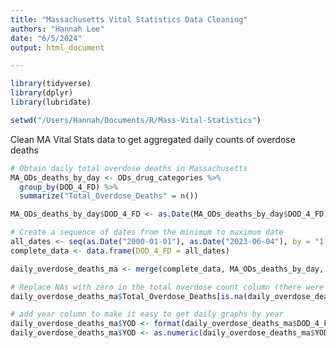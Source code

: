 ```yaml
---
title: "Massachusetts Vital Statistics Data Cleaning"
authors: "Hannah Lee"
date: "6/5/2024"
output: html_document

---
```


```r
library(tidyverse)
library(dplyr)
library(lubridate)

setwd("/Users/Hannah/Documents/R/Mass-Vital-Statistics")
```

Clean MA Vital Stats data to get aggregated daily counts of overdose deaths
```r
# Obtain daily total overdose deaths in Massachusetts
MA_ODs_deaths_by_day <- ODs_drug_categories %>%  
  group_by(DOD_4_FD) %>% 
  summarize("Total_Overdose_Deaths" = n())

MA_ODs_deaths_by_day$DOD_4_FD <- as.Date(MA_ODs_deaths_by_day$DOD_4_FD)

# Create a sequence of dates from the minimum to maximum date
all_dates <- seq(as.Date("2000-01-01"), as.Date("2023-06-04"), by = "1 day")
complete_data <- data.frame(DOD_4_FD = all_dates)

daily_overdose_deaths_ma <- merge(complete_data, MA_ODs_deaths_by_day, by = "DOD_4_FD", all.x = TRUE)

# Replace NAs with zero in the total overdose count column (there were no deaths reported that day)
daily_overdose_deaths_ma$Total_Overdose_Deaths[is.na(daily_overdose_deaths_ma$Total_Overdose_Deaths)] <- 0

# add year column to make it easy to get daily graphs by year
daily_overdose_deaths_ma$YOD <- format(daily_overdose_deaths_ma$DOD_4_FD, "%Y") 
daily_overdose_deaths_ma$YOD <- as.numeric(daily_overdose_deaths_ma$YOD)
```
